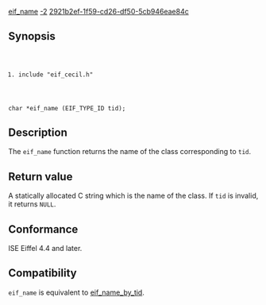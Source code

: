 [[Property:title|eif_name]]
[[Property:weight|-2]]
[[Property:uuid|2921b2ef-1f59-cd26-df50-5cb946eae84c]]
==Synopsis==
<code lang="text">
#include "eif_cecil.h"

char *eif_name (EIF_TYPE_ID tid);
</code>

==Description==

The <code lang="text">eif_name</code> function returns the name of the class corresponding to <code lang="text">tid</code>. 

==Return value==

A statically allocated C string which is the name of the class. If <code lang="text">tid</code> is invalid, it returns <code lang="text">NULL</code>. 

==Conformance==

ISE Eiffel 4.4 and later. 

==Compatibility==

<code lang="text">eif_name</code> is equivalent to [[eif_name_by_tid]]. 


{{SeeAlso| <br/>
[[eif_type]] <br/>
[[eif_type_by_reference]] <br/>
[[eif_type_id]] }} 




